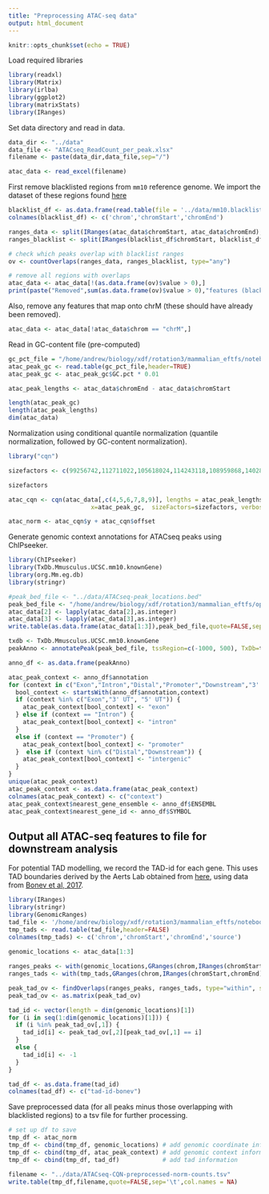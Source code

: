 ```yaml
---
title: "Preprocessing ATAC-seq data"
output: html_document
---
```


```r
knitr::opts_chunk$set(echo = TRUE)
```

Load required libraries
```r
library(readxl)
library(Matrix)
library(irlba)
library(ggplot2)
library(matrixStats)
library(IRanges)
```

Set data directory and read in data.
```r
data_dir <- "../data"
data_file <- "ATACseq_ReadCount_per_peak.xlsx"
filename <- paste(data_dir,data_file,sep="/")

atac_data <- read_excel(filename)
```

First remove blacklisted regions from `mm10` reference genome. We import the dataset
of these regions found [here](http://mitra.stanford.edu/kundaje/akundaje/release/blacklists/)
```r
blacklist_df <- as.data.frame(read.table(file = '../data/mm10.blacklist.bed', sep = '\t', header = FALSE))
colnames(blacklist_df) <- c('chrom','chromStart','chromEnd')

ranges_data <- split(IRanges(atac_data$chromStart, atac_data$chromEnd), atac_data$chrom)
ranges_blacklist <- split(IRanges(blacklist_df$chromStart, blacklist_df$chromEnd), blacklist_df$chrom)

# check which peaks overlap with blacklist ranges 
ov <- countOverlaps(ranges_data, ranges_blacklist, type="any")

# remove all regions with overlaps
atac_data <- atac_data[!(as.data.frame(ov)$value > 0),]
print(paste("Removed",sum(as.data.frame(ov)$value > 0),"features (blacklisted) from ATAC dataframe",sep=" "))
```

Also, remove any features that map onto chrM (these should have already been removed).
```r
atac_data <- atac_data[!atac_data$chrom == "chrM",]
```  

Read in GC-content file (pre-computed)
```r
gc_pct_file = "/home/andrew/biology/xdf/rotation3/mammalian_eftfs/notebooks/output/ATACseq-peaks-gc.csv"
atac_peak_gc <- read.table(gc_pct_file,header=TRUE)
atac_peak_gc <- atac_peak_gc$GC.pct * 0.01

atac_peak_lengths <- atac_data$chromEnd - atac_data$chromStart

length(atac_peak_gc)
length(atac_peak_lengths)
dim(atac_data)
```

Normalization using conditional quantile normalization (quantile normalization, followed by GC-content normalization).
```r
library("cqn")

sizefactors <- c(99256742,112711022,105618024,114243118,108959868,140288820) # total mapped reads in bam files (determined using $ samtools flagstat file.bam command)

sizefactors

atac_cqn <- cqn(atac_data[,c(4,5,6,7,8,9)], lengths = atac_peak_lengths, 
                       x=atac_peak_gc,  sizeFactors=sizefactors, verbose = TRUE, lengthMethod = "fixed")

atac_norm <- atac_cqn$y + atac_cqn$offset
```

Generate genomic context annotations for ATACseq peaks using ChIPseeker.
```r
library(ChIPseeker)
library(TxDb.Mmusculus.UCSC.mm10.knownGene)
library(org.Mm.eg.db)
library(stringr)

#peak_bed_file <- "../data/ATACseq-peak_locations.bed"
peak_bed_file <- "/home/andrew/biology/xdf/rotation3/mammalian_eftfs/optic_vesicle_eye_field_analysis/data/ATACseq-peak_locations.bed"
atac_data[2] <- lapply(atac_data[2],as.integer)
atac_data[3] <- lapply(atac_data[3],as.integer)
write.table(as.data.frame(atac_data[1:3]),peak_bed_file,quote=FALSE,sep='\t',row.names = F,col.names = F)

txdb <- TxDb.Mmusculus.UCSC.mm10.knownGene
peakAnno <- annotatePeak(peak_bed_file, tssRegion=c(-1000, 500), TxDb=txdb, annoDb="org.Mm.eg.db",overlap="TSS")

anno_df <- as.data.frame(peakAnno)

atac_peak_context <- anno_df$annotation
for (context in c("Exon","Intron","Distal","Promoter","Downstream","3' UT", "5' UT")) {
  bool_context <- startsWith(anno_df$annotation,context)
  if (context %in% c("Exon","3' UT", "5' UT")) {
    atac_peak_context[bool_context] <- "exon"
  } else if (context == "Intron") {
    atac_peak_context[bool_context] <- "intron"
  }
  else if (context == "Promoter") {
    atac_peak_context[bool_context] <- "promoter"
  }  else if (context %in% c("Distal","Downstream")) {
    atac_peak_context[bool_context] <- "intergenic"
  }
}
unique(atac_peak_context)
atac_peak_context <- as.data.frame(atac_peak_context)
colnames(atac_peak_context) <- c("context")
atac_peak_context$nearest_gene_ensemble <- anno_df$ENSEMBL
atac_peak_context$nearest_gene_id <- anno_df$SYMBOL
```

## Output all ATAC-seq features to file for downstream analysis

For potential TAD modelling, we record the TAD-id for each gene. This uses TAD boundaries 
derived by the Aerts Lab obtained from [here](https://github.com/aertslab/mucistarget/tree/master/data/tads), 
using data from [Bonev et al, 2017](https://dx.doi.org/10.1016%2Fj.cell.2017.09.043).
```r
library(IRanges)
library(stringr)
library(GenomicRanges)
tad_file <- '/home/andrew/biology/xdf/rotation3/mammalian_eftfs/notebooks/TADs-interTADs_mESC.Bonev_2017.bed'
tmp_tads <- read.table(tad_file,header=FALSE)
colnames(tmp_tads) <- c('chrom','chromStart','chromEnd','source')
  
genomic_locations <- atac_data[1:3]

ranges_peaks <- with(genomic_locations,GRanges(chrom,IRanges(chromStart,chromEnd)))
ranges_tads <- with(tmp_tads,GRanges(chrom,IRanges(chromStart,chromEnd),source=source))

peak_tad_ov <- findOverlaps(ranges_peaks, ranges_tads, type="within", select = "all")
peak_tad_ov <- as.matrix(peak_tad_ov)

tad_id <- vector(length = dim(genomic_locations)[1])
for (i in seq(1:dim(genomic_locations)[1])) {
  if (i %in% peak_tad_ov[,1]) {
    tad_id[i] <- peak_tad_ov[,2][peak_tad_ov[,1] == i]
  }
  else {
    tad_id[i] <- -1
  }
}

tad_df <- as.data.frame(tad_id)
colnames(tad_df) <- c("tad-id-bonev")
```

Save preprocessed data (for all peaks minus those overlapping 
with blacklisted regions) to a tsv file for further processing.
```r
# set up df to save
tmp_df <- atac_norm
tmp_df <- cbind(tmp_df, genomic_locations) # add genomic coordinate information
tmp_df <- cbind(tmp_df, atac_peak_context) # add genomic context information
tmp_df <- cbind(tmp_df, tad_df)            # add tad information

filename <- "../data/ATACseq-CQN-preprocessed-norm-counts.tsv"
write.table(tmp_df,filename,quote=FALSE,sep='\t',col.names = NA)
```
